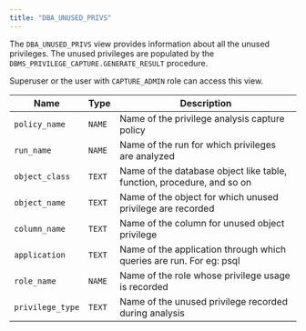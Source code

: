 ```yaml
---
title: "DBA_UNUSED_PRIVS"
---
```


The `DBA_UNUSED_PRIVS` view provides information about all the unused privileges. The unused privileges are populated by the `DBMS_PRIVILEGE_CAPTURE.GENERATE_RESULT` procedure.

Superuser or the user with `CAPTURE_ADMIN` role can access this view.


| Name               | Type        | Description                                                         |
| ------------------ | ----------- | ------------------------------------------------------------------- |
| `policy_name`      | `NAME`      | Name of the privilege analysis capture policy                       |
| `run_name`         | `NAME`      | Name of the run for which privileges are analyzed                   |
| `object_class`     | `TEXT`      | Name of the database object like table, function, procedure, and so on |
| `object_name`      | `TEXT`      | Name of the object for which unused privilege are recorded          |
| `column_name`      | `TEXT`      | Name of the column for unused object privilege                      |
| `application`      | `TEXT`      | Name of the application through which queries are run. For eg: psql |
| `role_name`        | `NAME`      | Name of the role whose privilege usage is recorded                  |
| `privilege_type`   | `TEXT`      | Name of the unused privilege recorded during analysis               |

